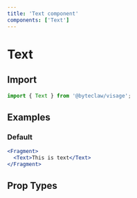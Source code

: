 ```yaml
---
title: 'Text component'
components: ['Text']
---
```


# Text

## Import

```js transpile=false
import { Text } from '@byteclaw/visage';
```

## Examples

### Default

```jsx live
<Fragment>
  <Text>This is text</Text>
</Fragment>
```

## Prop Types

<PropTypes component="Text" />
